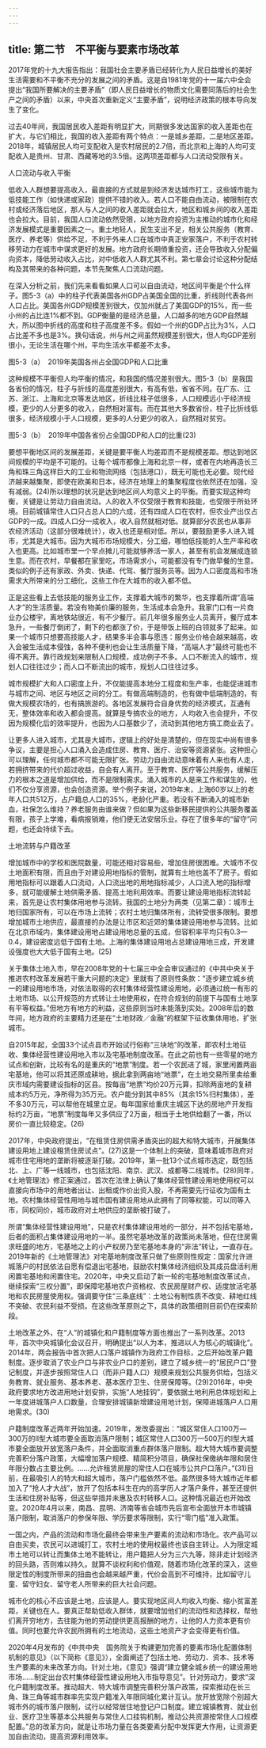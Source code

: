 ```yaml
---
---
---
```

title: 第二节　不平衡与要素市场改革
---




2017年党的十九大报告指出：我国社会主要矛盾已经转化为人民日益增长的美好生活需要和不平衡不充分的发展之间的矛盾。这是自1981年党的十一届六中全会提出“我国所要解决的主要矛盾”（即人民日益增长的物质文化需要同落后的社会生产之间的矛盾）以来，中央首次重新定义“主要矛盾”，说明经济政策的根本导向发生了变化。

过去40年间，我国居民收入差距有明显扩大，同期很多发达国家的收入差距也在扩大，与它们相比，我国的收入差距有两个特点：一是城乡差距，二是地区差距。2018年，城镇居民人均可支配收入是农村居民的2.7倍，而北京和上海的人均可支配收入是贵州、甘肃、西藏等地的3.5倍。这两项差距都与人口流动受限有关。





人口流动与收入平衡


低收入人群想要提高收入，最直接的方式就是到经济发达城市打工，这些城市能为低技能工作（如快递或家政）提供不错的收入。若人口不能自由流动，被限制在农村或经济落后地区，那人与人之间的收入差距就会拉大，地区和城乡间的收入差距也会拉大。目前，我国人口流动依然受限，以地方政府投资为主推动的城市化和经济发展模式是重要因素之一。重土地轻人，民生支出不足，相关公共服务（教育、医疗、养老等）供给不足，不利于外来人口在城市中真正安家落户，不利于农村转移劳动力在城市中谋求更好的发展。地方政府长期倚重投资，还会导致收入分配偏向资本，降低劳动收入占比，对中低收入人群尤其不利。第七章会讨论这种分配结构及其带来的各种问题，本节先聚焦人口流动问题。

在深入分析之前，我们先来看看如果人口可以自由流动，地区间平衡是个什么样子。图5-3（a）中的柱子代表美国各州GDP占美国全国的比重，折线则代表各州人口占比。美国各州GDP规模差别很大，仅加州就占了美国GDP的15%，而一些小州的占比连1%都不到。GDP衡量的是经济总量，人口越多的地方GDP自然越大，所以图中折线的高度和柱子高度差不多。假如一个州的GDP占比为3%，人口占比差不多也是3%。换句话说，州与州之间虽然规模差别很大，但人均GDP差别很小，无论生活在哪个州，平均生活水平都差不太多。

图5-3（a）　2019年美国各州占全国GDP和人口比重



这种规模不平衡但人均平衡的情况，和我国的情况差别很大。图5-3（b）是我国各省份的情况，柱子与折线的高度差别很大，有高有低，省省不同。在广东、江苏、浙江、上海和北京等发达地区，折线比柱子低很多，人口规模远小于经济规模，更少的人分更多的收入，自然相对富有。而在其他大多数省份，柱子比折线低很多，经济规模小于人口规模，更多的人分更少的收入，自然相对贫穷。

图5-3（b）　2019年中国各省份占全国GDP和人口的比重(23)



要想平衡地区间的发展差距，关键是要平衡人均差距而不是规模差距。想达到地区间规模的平均是不可能的。让每个城市都像上海和北京一样，或者在内地再造长三角和珠三角这样巨大的工业和物流网络（包括港口），既无可能也无必要。现代经济越来越集聚，即使在欧美和日本，经济在地理上的集聚程度也依然还在加强，没有减弱。(24)所以理想的状况是达到地区间人均意义上的平衡。而要实现这种均衡，关键是让劳动力自由流动。人的收入不仅受限于教育和技能，也受限于所处环境。目前城镇常住人口只占总人口的六成，还有四成人口在农村，但农业产出仅占GDP的一成。四成人口分一成收入，收入自然就相对低。就算部分农民也从事非农经济活动（这部分很难统计），收入也还是相对低。所以，要鼓励更多人进入城市，尤其是大城市。因为大城市市场规模大，分工细，哪怕低技能的人生产率和收入也更高。比如城市里一个早点摊儿可能就够养活一家人，甚至有机会发展成连锁生意。而在农村，早餐都在家里吃，市场需求小，可能都没有专门做早餐的生意。类似的例子还有家政、外卖、快递、代驾、餐厅服务员等。因为人口密度高和市场需求大所带来的分工细化，这些工作在大城市的收入都不低。

正是这些看上去低技能的服务业工作，支撑着大城市的繁华，也支撑着所谓“高端人才”的生活质量。若没有物美价廉的服务，生活成本会急升。我家门口有一片商业办公楼宇，离地铁站很近，有不少餐厅。前几年很多服务业人员离开，餐厅成本急升，一些餐厅倒闭了，剩下的也都涨了价，于是带饭上班的白领就多了起来。如果一个城市只想要高技能人才，结果多半会事与愿违：服务业价格会越来越高，收入会被生活成本侵蚀，各种不便利也会让生活质量下降，“高端人才”最终可能也不得不离开。靠行政规划来限制人口规模，成功例子不多。人口不断流入的城市，规划人口往往过少；而人口不断流出的城市，规划人口往往过多。

城市规模扩大和人口密度上升，不仅能提高本地分工程度和生产率，也能促进城市与城市之间、地区与地区之间的分工。有做高端制造的，也有做中低端制造的，有做大规模农场的，也有搞旅游的。各地区发展符合自身优势的经济模式，互通有无，整体效率和收入都会提高。就算是专搞农业的地方，人均收入也会提升，不仅因为规模化后的效率提升，也因为人口基数少了，流动到其他地方搞工商业去了。

让更多人进入城市，尤其是大城市，逻辑上的好处是清楚的，但在现实中尚有很多争议，主要是担心人口涌入会造成住房、教育、医疗、治安等资源紧张。这种担心可以理解，任何城市都不可能无限扩张。劳动力自由流动意味着有人来也有人走，若拥挤带来的代价超过收益，自会有人离开。至于教育、医疗等公共服务，缓解压力的根本之道是增加供给，而不是限制需求。涌入城市的人是来工作和谋生的，他们不仅分享资源，也会创造资源。举个例子来说，2019年末，上海60岁以上的老年人口共512万，占户籍总人口的35%，老龄化严重。若没有不断涌入的城市新血，社保怎么维持？养老服务由谁来做？但如果为这些新移民提供的公共服务覆盖有限，孩子上学难，看病报销难，他们便无法安居乐业。存在了很多年的“留守”问题，也还会持续下去。





土地流转与户籍改革


增加城市中的学校和医院数量，可能还相对容易些，增加住房很困难。大城市不仅土地面积有限，而且由于对建设用地指标的管制，就算有土地也盖不了房子。假如用地指标可以跟着人口流动，人口流出地的用地指标减少，人口流入地的指标增多，就可能缓解土地供需矛盾、提高土地利用效率。而要让建设用地指标流转起来，首先是让农村集体用地参与流转。我国的土地分为两类（见第二章）：城市土地归国家所有，可以在市场上流转；农村土地归集体所有，流转受很多限制。要想增加城市土地供应，最直接的办法是让市区和近郊的集体建设用地参与流转。比如在北京市域内，集体建设用地占建设用地总量的五成，但容积率平均只有0.3—0.4，建设密度远低于国有土地。上海的集体建设用地占总建设用地三成，开发建设强度也大大低于国有土地。(25)

关于集体土地入市，早在2008年党的十七届三中全会审议通过的《中共中央关于推进农村改革发展若干重大问题的决定》里就有了原则性条款：“逐步建立城乡统一的建设用地市场，对依法取得的农村集体经营性建设用地，必须通过统一有形的土地市场、以公开规范的方式转让土地使用权，在符合规划的前提下与国有土地享有平等权益。”但地方有地方的利益，这些原则当时未能落到实处。2008年后的数年间，地方政府的主要精力还是在“土地财政／金融”的框架下征收集体用地，扩张城市。

自2015年起，全国33个试点县市开始试行俗称“三块地”的改革，即农村土地征收、集体经营性建设用地入市以及宅基地制度改革。在此之前也有一些零星的地方试点和创新，比较有名的是重庆的“地票”制度。若一个农民进了城，家里闲置两亩宅基地，他可以将其还原成耕地，据此拿到两亩地“地票”，在土地交易所里卖给重庆市域内需要建设指标的区县。按每亩“地票”均价20万元算，扣除两亩地的复耕成本约5万元，净所得为35万元。农户能分到其中85%（其余15%归村集体），差不多30万元，可以帮他在城里立足。每年国家给重庆主城区下达的房地产开发指标约2万亩，“地票”制度每年又多供应了2万亩，相当于土地供给翻了一番，所以房价一直比较稳定。(26)

2017年，中央政府提出，“在租赁住房供需矛盾突出的超大和特大城市，开展集体建设用地上建设租赁住房试点”。(27)这是一个体制上的突破，意味着城市政府对城市住宅用地的垄断将被逐渐打破。2019年，第一批13个试点城市选定，既包括北、上、广等一线城市，也包括沈阳、南京、武汉、成都等二线城市。(28)同年，《土地管理法》修正案通过，首次在法律上确认了集体经营性建设用地使用权可以直接向市场中的用地者出让、出租或作价出资入股，不再需要先行征收为国有土地。农村集体经营性用地与城市国有建设用地从此拥有了同等权能，可以同等入市，同权同价，城市政府对土地供应的垄断被打破了。

所谓“集体经营性建设用地”，只是农村集体建设用地的一部分，并不包括宅基地，后者的面积占集体建设用地的一半。虽然宅基地改革的政策尚未落地，但在住房需求旺盛的地方，宅基地之上的小产权房乃至宅基地本身的“非法”转让，一直存在。2019年新的《土地管理法》对宅基地制度改革只做了些原则性规定：国家允许进城落户的村民依法自愿有偿退出宅基地，鼓励农村集体经济组织及其成员盘活利用闲置宅基地和闲置住宅。2020年，中央又启动了新一轮的宅基地制度改革试点，继续探索“三权分置”，即保障宅基地农户资格权、农民房屋财产权、适度放活宅基地和农民房屋使用权。强调要守住“三条底线”：土地公有制性质不改变、耕地红线不突破、农民利益不受损。在这些改革原则之下，具体的政策细则目前仍在探索阶段。

土地改革之外，在“人”的城镇化和户籍制度等方面也推出了一系列改革。2013年，首次中央城镇化会议召开，明确提出“以人为本，推进以人为核心的城镇化”。2014年，两会报告中首次把人口落户城镇作为政府工作目标，之后开始改革户籍制度。逐步取消了农业户口与非农业户口的差别，建立了城乡统一的“居民户口”登记制度，并逐步按照常住人口（而非户籍人口）规模来规划公共服务供给，包括义务教育、就业服务、基本养老、基本医疗卫生、住房保障等。(29)2016年，中央政府要求地方改进用地计划安排，实施“人地挂钩”，要依据土地利用总体规划和上一年度进城落户人口数量，合理安排城镇新增建设用地计划，保障进城落户人口用地需求。(30)

户籍制度改革近两年开始加速。2019年，发改委提出：“城区常住人口100万—300万的Ⅱ型大城市要全面取消落户限制；城区常住人口300万—500万的Ⅰ型大城市要全面放开放宽落户条件，并全面取消重点群体落户限制。超大特大城市要调整完善积分落户政策，大幅增加落户规模、精简积分项目，确保社保缴纳年限和居住年限分数占主要比例。……允许租赁房屋的常住人口在城市公共户口落户。”(31)目前，在最吸引人的特大和超大城市，落户门槛依然不低。虽然很多特大城市近年都加入了“抢人才大战”，放开了包括本科生在内的高学历人才落户条件，甚至还提供生活和住房补贴等，但这些举措并未惠及农村转移人口。这种情况最近也开始改变。2020年4月以来，南昌、昆明、济南等省会城市先后宣布全面放开本市城镇落户限制，取消落户的参保年限、学历要求等限制，实行“零门槛”准入政策。

一国之内，产品的流动和市场化最终会带来生产要素的流动和市场化。农产品可以自由买卖，农民可以进城打工，农村土地的使用权最终也该自主转让。人为限定城市土地可以转让而集体土地不能转让，用户籍把人分为三六九等，除非走计划经济的回头路，否则难以持久。就算不谈权利和价值观，随着市场化改革的深入，这些限定性的制度所带来的扭曲也会越来越严重，代价会高到不可维持，比如留守儿童、留守妇女、留守老人所带来的巨大社会问题。

城市化的核心不应该是土地，应该是人。要实现地区间人均收入均衡、缩小贫富差距，关键也在人。要真正帮助低收入群体，就要增加他们的流动性和选择权，帮他们离开穷地方，去往能为他的劳动提供更高报酬的地方，让他的人力资本更有价值。同时也要允许农民所拥有的土地流动，这些土地资产才会变得更有价值。

2020年4月发布的《中共中央　国务院关于构建更加完善的要素市场化配置体制机制的意见》（以下简称《意见》），全面阐述了包括土地、劳动力、资本、技术等生产要素的未来改革方向。针对土地，《意见》强调“建立健全城乡统一的建设用地市场……制定出台农村集体经营性建设用地入市指导意见”。针对劳动力，要求“深化户籍制度改革。推动超大、特大城市调整完善积分落户政策，探索推动在长三角、珠三角等城市群率先实现户籍准入年限同城化累计互认。放开放宽除个别超大城市外的城市落户限制，试行以经常居住地登记户口制度。建立城镇教育、就业创业、医疗卫生等基本公共服务与常住人口挂钩机制，推动公共资源按常住人口规模配置。”总的改革方向，就是让市场力量在各类要素分配中发挥更大作用，让资源更加自由流动，提高资源利用效率。
